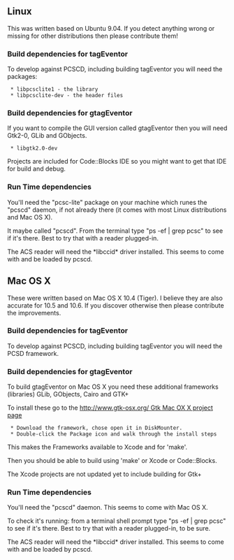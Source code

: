 == Linux ==
This was written based on Ubuntu 9.04. If you detect anything wrong or missing for other distributions then please contribute them!

=== Build dependencies for tagEventor ===
To develop against PCSCD, including building tagEventor you will need the packages:
  * libpcsclite1 - the library
  * libpcsclite-dev - the header files

=== Build dependencies for gtagEventor ===
If you want to compile the GUI version called gtagEventor then you will need Gtk2-0, GLib and GObjects.
  * libgtk2.0-dev

Projects are included for Code::Blocks IDE so you might want to get that IDE for build and debug.

=== Run Time dependencies ===
You'll need the "pcsc-lite" package on your machine which runes the "pcscd" daemon, if not already there (it comes with most Linux distributions and Mac OS X).

It maybe called "pcscd". From the terminal type "ps -ef | grep pcsc" to see if it's there. Best to try that with a reader plugged-in.

The ACS reader will need the *libccid* driver installed. This seems to come with and be loaded by pcscd.

== Mac OS X ==
These were written based on Mac OS X 10.4 (Tiger). I believe they are also accurate for 10.5 and 10.6. If you discover otherwise then please contribute the improvements.

=== Build dependencies for tagEventor ===
To develop against PCSCD, including building tagEventor you will need the PCSD framework.

=== Build dependencies for gtagEventor ===
To build gtagEventor on Mac OS X you need these additional frameworks (libraries) GLib, GObjects, Cairo and GTK+

To install these go to the [[http://www.gtk-osx.org/ Gtk Mac OX X project page ]]
  * Download the framework, chose open it in DiskMounter.
  * Double-click the Package icon and walk through the install steps

This makes the Frameworks available to Xcode and for 'make'.

Then you should be able to build using 'make' or Xcode or Code::Blocks.

The Xcode projects are not updated yet to include building for Gtk+

=== Run Time dependencies ===
You'll need the "pcscd" daemon. This seems to come with Mac OS X.

To check it's running: from a terminal shell prompt type "ps -ef | grep pcsc" to see if it's there. Best to try that with a reader plugged-in, to be sure.

The ACS reader will need the *libccid* driver installed. This seems to come with and be loaded by pcscd.